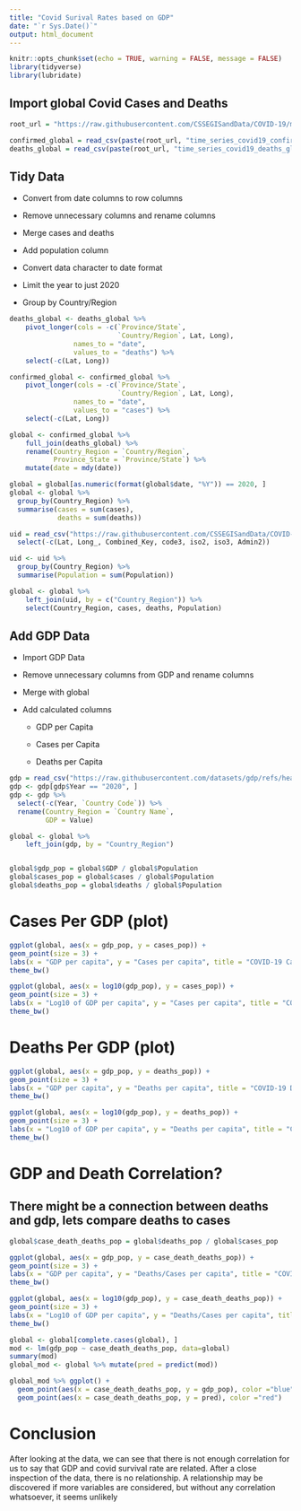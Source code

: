 ---
title: "Covid Surival Rates based on GDP"
date: "`r Sys.Date()`"
output: html_document
---

```{r setup, include=FALSE}
knitr::opts_chunk$set(echo = TRUE, warning = FALSE, message = FALSE)
library(tidyverse)
library(lubridate)
```

## Import global Covid Cases and Deaths

```{r import_data, echo=TRUE}
root_url = "https://raw.githubusercontent.com/CSSEGISandData/COVID-19/master/csse_covid_19_data/csse_covid_19_time_series/"

confirmed_global = read_csv(paste(root_url, "time_series_covid19_confirmed_global.csv", sep=""))
deaths_global = read_csv(paste(root_url, "time_series_covid19_deaths_global.csv", sep=""))
```

## Tidy Data

-   Convert from date columns to row columns

-   Remove unnecessary columns and rename columns

-   Merge cases and deaths

-   Add population column

-   Convert data character to date format

-   Limit the year to just 2020

-   Group by Country/Region

```{r combine_global_confirmed_and_death, echo=TRUE}
deaths_global <- deaths_global %>%
    pivot_longer(cols = -c(`Province/State`,
                           `Country/Region`, Lat, Long),
                names_to = "date",
                values_to = "deaths") %>%
    select(-c(Lat, Long))

confirmed_global <- confirmed_global %>%
    pivot_longer(cols = -c(`Province/State`,
                           `Country/Region`, Lat, Long),
                names_to = "date",
                values_to = "cases") %>%
    select(-c(Lat, Long))

global <- confirmed_global %>%
    full_join(deaths_global) %>%
    rename(Country_Region = `Country/Region`,
           Province_State = `Province/State`) %>%
    mutate(date = mdy(date))

global = global[as.numeric(format(global$date, "%Y")) == 2020, ]
global <- global %>%
  group_by(Country_Region) %>%
  summarise(cases = sum(cases),
            deaths = sum(deaths))

uid = read_csv("https://raw.githubusercontent.com/CSSEGISandData/COVID-19/master/csse_covid_19_data/UID_ISO_FIPS_LookUp_Table.csv") %>%
  select(-c(Lat, Long_, Combined_Key, code3, iso2, iso3, Admin2))

uid <- uid %>%
  group_by(Country_Region) %>%
  summarise(Population = sum(Population))

global <- global %>%
    left_join(uid, by = c("Country_Region")) %>%
    select(Country_Region, cases, deaths, Population)


```

## Add  GDP Data

-   Import GDP Data

-   Remove unnecessary columns from GDP and rename columns

-   Merge with global

-   Add calculated columns

    -   GDP per Capita

    -   Cases per Capita

    -   Deaths per Capita

```{r per_capita, echo=TRUE}
gdp = read_csv("https://raw.githubusercontent.com/datasets/gdp/refs/heads/main/data/gdp.csv")
gdp <- gdp[gdp$Year == "2020", ]
gdp <- gdp %>%
  select(-c(Year, `Country Code`)) %>%
  rename(Country_Region = `Country Name`,
         GDP = Value)

global <- global %>%
    left_join(gdp, by = "Country_Region")


global$gdp_pop = global$GDP / global$Population
global$cases_pop = global$cases / global$Population
global$deaths_pop = global$deaths / global$Population
```

# Cases Per GDP (plot)

```{r plot_cases, echo=TRUE}
ggplot(global, aes(x = gdp_pop, y = cases_pop)) +
geom_point(size = 3) +
labs(x = "GDP per capita", y = "Cases per capita", title = "COVID-19 Cases vs. GDP Per Capita") +
theme_bw()

ggplot(global, aes(x = log10(gdp_pop), y = cases_pop)) +
geom_point(size = 3) +
labs(x = "Log10 of GDP per capita", y = "Cases per capita", title = "COVID-19 Cases vs. GDP Per Capita") +
theme_bw()
```

# Deaths Per GDP (plot)

```{r plot_deaths, echo=TRUE}
ggplot(global, aes(x = gdp_pop, y = deaths_pop)) +
geom_point(size = 3) +
labs(x = "GDP per capita", y = "Deaths per capita", title = "COVID-19 Deaths vs. GDP Per Capita") +
theme_bw()

ggplot(global, aes(x = log10(gdp_pop), y = deaths_pop)) +
geom_point(size = 3) +
labs(x = "Log10 of GDP per capita", y = "Deaths per capita", title = "COVID-19 Deaths vs. GDP Per Capita") +
theme_bw()
```

# GDP and Death Correlation?

## There might be a connection between deaths and gdp, lets compare deaths to cases

```{r death_per_case, echo=TRUE}

global$case_death_deaths_pop = global$deaths_pop / global$cases_pop

ggplot(global, aes(x = gdp_pop, y = case_death_deaths_pop)) +
geom_point(size = 3) +
labs(x = "GDP per capita", y = "Deaths/Cases per capita", title = "COVID-19 Deaths/Cases vs. GDP Per Capita") +
theme_bw()

ggplot(global, aes(x = log10(gdp_pop), y = case_death_deaths_pop)) +
geom_point(size = 3) +
labs(x = "Log10 of GDP per capita", y = "Deaths/Cases per capita", title = "COVID-19 Deaths/Cases vs. GDP Per Capita") +
theme_bw()

```

```{r trendline, echo=FALSE}
global <- global[complete.cases(global), ]
mod <- lm(gdp_pop ~ case_death_deaths_pop, data=global)
summary(mod)
global_mod <- global %>% mutate(pred = predict(mod))

global_mod %>% ggplot() +
  geom_point(aes(x = case_death_deaths_pop, y = gdp_pop), color ="blue") +
  geom_point(aes(x = case_death_deaths_pop, y = pred), color ="red")
```

# Conclusion

After looking at the data, we can see that there is not enough correlation for us to say that GDP and covid survival rate are related. After a close inspection of the data, there is no relationship. A relationship may be discovered if more variables are considered, but without any correlation whatsoever, it seems unlikely
